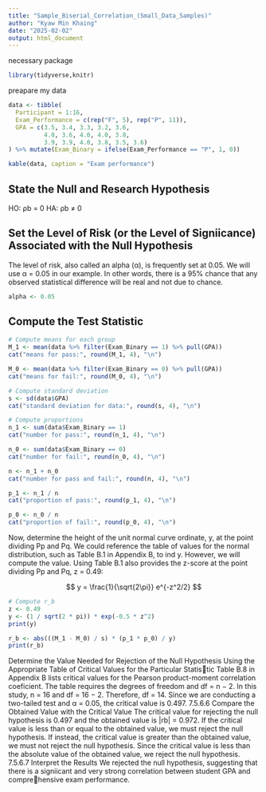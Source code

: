 ```yaml
---
title: "Sample_Biserial_Correlation_(Small_Data_Samples)"
author: "Kyaw Min Khaing"
date: "2025-02-02"
output: html_document
---
```


necessary package

```r
library(tidyverse,knitr)
```

preapare my data

```r
data <- tibble(
  Participant = 1:16,
  Exam_Performance = c(rep("F", 5), rep("P", 11)),  
  GPA = c(3.5, 3.4, 3.3, 3.2, 3.6, 
          4.0, 3.6, 4.0, 4.0, 3.8, 
          3.9, 3.9, 4.0, 3.8, 3.5, 3.6)
) %>% mutate(Exam_Binary = ifelse(Exam_Performance == "P", 1, 0)) 

kable(data, caption = "Exam performance")
```
## State the Null and Research Hypothesis 
HO: ρb = 0
HA: ρb ≠ 0

## Set the Level of Risk (or the Level of Signiicance) Associated with the Null Hypothesis

The level of risk, also called an alpha (α), is frequently set at 0.05. We will use α = 0.05 in our example. In other words, there is a 95% chance that any observed statistical difference will be real and not due to chance.

```r
alpha <- 0.05
```

## Compute the Test Statistic 


```r
# Compute means for each group
M_1 <- mean(data %>% filter(Exam_Binary == 1) %>% pull(GPA))
cat("means for pass:", round(M_1, 4), "\n")
```

```r
M_0 <- mean(data %>% filter(Exam_Binary == 0) %>% pull(GPA))
cat("means for fail:", round(M_0, 4), "\n")

```

```r
# Compute standard deviation
s <- sd(data$GPA)
cat("standard deviation for data:", round(s, 4), "\n")
```

```r
# Compute proportions
n_1 <- sum(data$Exam_Binary == 1)
cat("number for pass:", round(n_1, 4), "\n")
```


```r
n_0 <- sum(data$Exam_Binary == 0)
cat("number for fail:", round(n_0, 4), "\n")
```


```r
n <- n_1 + n_0
cat("number for pass and fail:", round(n, 4), "\n")
```


```r
p_1 <- n_1 / n
cat("proportion of pass:", round(p_1, 4), "\n")

```


```r
p_0 <- n_0 / n
cat("proportion of fail:", round(p_0, 4), "\n")
```
Now, determine the height of the unit normal curve ordinate, y, at the point dividing 
Pp and Pq. We could reference the table of values for the normal distribution, such 
as Table B.1 in Appendix B, to ind y. However, we will compute the value. Using 
Table B.1 also provides the z-score at the point dividing Pp and Pq, z = 0.49:

$$
y = \frac{1}{\sqrt{2\pi}} e^{-z^2/2}
$$

```r
# Compute r_b
z <- 0.49
y <- (1 / sqrt(2 * pi)) * exp(-0.5 * z^2)
print(y)
```


```r
r_b <- abs(((M_1 - M_0) / s) * (p_1 * p_0) / y)
print(r_b)
```
Determine the Value Needed for Rejection of the Null Hypothesis 
Using the Appropriate Table of Critical Values for the Particular Statistic Table B.8 in Appendix B lists critical values for the Pearson product-moment 
correlation coeficient. The table requires the degrees of freedom and df = n − 2. 
In this study, n = 16 and df = 16 − 2. Therefore, df = 14. Since we are conducting 
a two-tailed test and α = 0.05, the critical value is 0.497.
7.5.6.6 Compare the Obtained Value with the Critical Value The critical 
value for rejecting the null hypothesis is 0.497 and the obtained value is |rb| = 0.972. 
If the critical value is less than or equal to the obtained value, we must reject the 
null hypothesis. If instead, the critical value is greater than the obtained value, we 
must not reject the null hypothesis. Since the critical value is less than the absolute 
value of the obtained value, we reject the null hypothesis.
7.5.6.7 Interpret the Results We rejected the null hypothesis, suggesting that 
there is a signiicant and very strong correlation between student GPA and comprehensive exam performance.
